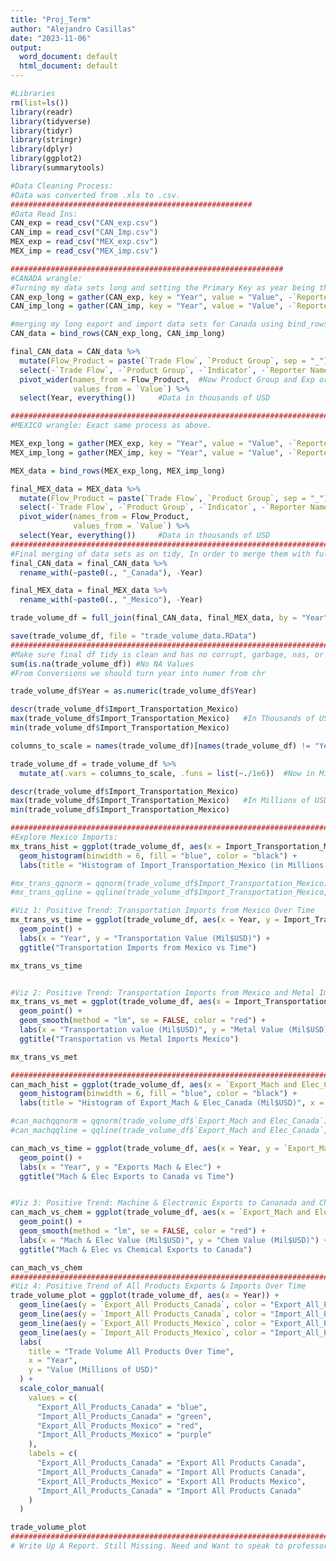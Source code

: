 ```yaml
---
title: "Proj_Term"
author: "Alejandro Casillas"
date: "2023-11-06"
output:
  word_document: default
  html_document: default
---
```


```r
#Libraries
rm(list=ls())
library(readr)
library(tidyverse)
library(tidyr)
library(stringr)
library(dplyr)
library(ggplot2)
library(summarytools)

#Data Cleaning Process:
#Data was converted from .xls to .csv.
######################################################
#Data Read Ins:
CAN_exp = read_csv("CAN_exp.csv") 
CAN_imp = read_csv("CAN_Imp.csv") 
MEX_exp = read_csv("MEX_exp.csv") 
MEX_imp = read_csv("MEX_imp.csv") 

#############################################################
#CANADA wrangle:
#Turning my data sets long and setting the Primary Key as year being the columns, which will now be rows instead so we also create a value column.
CAN_exp_long = gather(CAN_exp, key = "Year", value = "Value", -`Reporter Name`, -`Partner Name`, -`Trade Flow`, -`Product Group`, -`Indicator`)
CAN_imp_long = gather(CAN_imp, key = "Year", value = "Value", -`Reporter Name`, -`Partner Name`, -`Trade Flow`, -`Product Group`, -`Indicator`)

#merging my long export and import data sets for Canada using bind_rows instead of column_bind since this is long. We turned our years 1994-2021 as our obs. 
CAN_data = bind_rows(CAN_exp_long, CAN_imp_long)

final_CAN_data = CAN_data %>%
  mutate(Flow_Product = paste(`Trade Flow`, `Product Group`, sep = "_")) %>%   #paste export or import next to corresponding Prod Group obs.
  select(-`Trade Flow`, -`Product Group`, -`Indicator`, -`Reporter Name`, -`Partner Name`) %>% #Keep wanted columns
  pivot_wider(names_from = Flow_Product,  #Now Product Group and Exp or Imp become its own column
              values_from = `Value`) %>% 
  select(Year, everything())     #Data in thousands of USD

#########################################################################################
#MEXICO wrangle: Exact same process as above. 

MEX_exp_long = gather(MEX_exp, key = "Year", value = "Value", -`Reporter Name`, -`Partner Name`, -`Trade Flow`, -`Product Group`, -`Indicator`)
MEX_imp_long = gather(MEX_imp, key = "Year", value = "Value", -`Reporter Name`, -`Partner Name`, -`Trade Flow`, -`Product Group`, -`Indicator`)

MEX_data = bind_rows(MEX_exp_long, MEX_imp_long)

final_MEX_data = MEX_data %>%
  mutate(Flow_Product = paste(`Trade Flow`, `Product Group`, sep = "_")) %>% 
  select(-`Trade Flow`, -`Product Group`, -`Indicator`, -`Reporter Name`, -`Partner Name`) %>% 
  pivot_wider(names_from = Flow_Product,
              values_from = `Value`) %>% 
  select(Year, everything())     #Data in thousands of USD
###############################################################################################
#Final merging of data sets as on tidy, In order to merge them with full_join, so that i can distinguish Product Group, flow, and Country I will need to name the columns as following:
final_CAN_data = final_CAN_data %>%
  rename_with(~paste0(., "_Canada"), -Year)

final_MEX_data = final_MEX_data %>%
  rename_with(~paste0(., "_Mexico"), -Year)

trade_volume_df = full_join(final_CAN_data, final_MEX_data, by = "Year")

save(trade_volume_df, file = "trade_volume_data.RData")
##################################################################################################
#Make sure final df tidy is clean and has no corrupt, garbage, nas, or need for transformations 
sum(is.na(trade_volume_df)) #No NA Values
#From Conversions we should turn year into numer from chr 

trade_volume_df$Year = as.numeric(trade_volume_df$Year)

descr(trade_volume_df$Import_Transportation_Mexico)
max(trade_volume_df$Import_Transportation_Mexico)   #In Thousands of USD, little bit to hectic, so lets put it in Millions of USD
min(trade_volume_df$Import_Transportation_Mexico)

columns_to_scale = names(trade_volume_df)[names(trade_volume_df) != "Year"]

trade_volume_df = trade_volume_df %>%
  mutate_at(.vars = columns_to_scale, .funs = list(~./1e6))  #Now in Millions of USD

descr(trade_volume_df$Import_Transportation_Mexico)
max(trade_volume_df$Import_Transportation_Mexico)   #In Millions of USD, much better. Plus, very limited observations so extreme values relevant.
min(trade_volume_df$Import_Transportation_Mexico)

################################################################################################
#Explore Mexico Imports: 
mx_trans_hist = ggplot(trade_volume_df, aes(x = Import_Transportation_Mexico)) +
  geom_histogram(binwidth = 6, fill = "blue", color = "black") +
  labs(title = "Histogram of Import_Transportation_Mexico (in Millions of USD)", x = "Millions of USD", y = "Frequency")

#mx_trans_qqnorm = qqnorm(trade_volume_df$Import_Transportation_Mexico)
#mx_trans_qqline = qqline(trade_volume_df$Import_Transportation_Mexico, col = "red")

#Viz 1: Positive Trend: Transportation Imports from Mexico Over Time 
mx_trans_vs_time = ggplot(trade_volume_df, aes(x = Year, y = Import_Transportation_Mexico)) +
  geom_point() +
  labs(x = "Year", y = "Transportation Value (Mil$USD)") +
  ggtitle("Transportation Imports from Mexico vs Time")

mx_trans_vs_time


#Viz 2: Positive Trend: Transportation Imports from Mexico and Metal Imports from Mexico
mx_trans_vs_met = ggplot(trade_volume_df, aes(x = Import_Transportation_Mexico, y = Import_Metals_Mexico)) +
  geom_point() +
  geom_smooth(method = "lm", se = FALSE, color = "red") +
  labs(x = "Transportation value (Mil$USD)", y = "Metal Value (Mil$USD)") +
  ggtitle("Transportation vs Metal Imports Mexico")

mx_trans_vs_met

####################################################################################################
can_mach_hist = ggplot(trade_volume_df, aes(x = `Export_Mach and Elec_Canada`)) +
  geom_histogram(binwidth = 6, fill = "blue", color = "black") +
  labs(title = "Histogram of Export_Mach & Elec_Canada (Mil$USD)", x = "Millions of USD", y = "Frequency")

#can_machqqnorm = qqnorm(trade_volume_df$`Export_Mach and Elec_Canada`)
#can_machqqline = qqline(trade_volume_df$`Export_Mach and Elec_Canada`, col = "red")

can_mach_vs_time = ggplot(trade_volume_df, aes(x = Year, y = `Export_Mach and Elec_Canada`)) +
  geom_point() +
  labs(x = "Year", y = "Exports Mach & Elec") +
  ggtitle("Mach & Elec Exports to Canada vs Time")


#Viz 3: Positive Trend: Machine & Electronic Exports to Cananada and Chemical Exports to Canada 
can_mach_vs_chem = ggplot(trade_volume_df, aes(x = `Export_Mach and Elec_Canada`, y = `Export_Chemicals_Canada`)) +
  geom_point() +
  geom_smooth(method = "lm", se = FALSE, color = "red") +
  labs(x = "Mach & Elec Value (Mil$USD)", y = "Chem Value (Mil$USD)") +
  ggtitle("Mach & Elec vs Chemical Exports to Canada")

can_mach_vs_chem
#####################################################################################################################
#Viz 4: Positive Trend of All Products Exports & Imports Over Time
trade_volume_plot = ggplot(trade_volume_df, aes(x = Year)) +
  geom_line(aes(y = `Export_All Products_Canada`, color = "Export_All_Products_Canada")) +
  geom_line(aes(y = `Import_All Products_Canada`, color = "Import_All_Products_Canada")) +
  geom_line(aes(y = `Export_All Products_Mexico`, color = "Export_All_Products_Mexico")) +
  geom_line(aes(y = `Import_All Products_Mexico`, color = "Import_All_Products_Mexico")) +
  labs(
    title = "Trade Volume All Products Over Time",
    x = "Year",
    y = "Value (Millions of USD)"
  ) +
  scale_color_manual(
    values = c(
      "Export_All_Products_Canada" = "blue",
      "Import_All_Products_Canada" = "green",
      "Export_All_Products_Mexico" = "red",
      "Import_All_Products_Mexico" = "purple"
    ),
    labels = c(
      "Export_All_Products_Canada" = "Export All Products Canada",
      "Import_All_Products_Canada" = "Import All Products Canada",
      "Export_All_Products_Mexico" = "Export All Products Mexico",
      "Import_All_Products_Canada" = "Import All Products Canada"
    )
  ) 

trade_volume_plot
################################################################################
# Write Up A Report. Still Missing. Need and Want to speak to professor. Team member still working on their part so i can do the whole report yet. 
```


